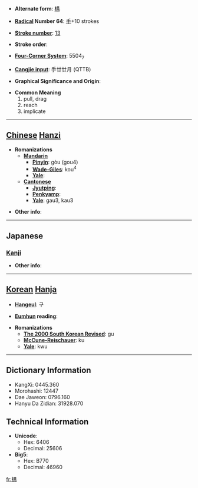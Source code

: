 * '''Alternate form''': [[構]]

* '''[[Wiktionary:Chinese radical index| Radical]] Number 64''': [[Wiktionary:Chinese radical index 手|手]]+10 strokes

* '''[[Wiktionary:Chinese total strokes index|Stroke number]]''': [[Wiktionary:Chinese total strokes index 13|13]]

* '''Stroke order''': 

* '''[[Wiktionary:Chinese four corner index|Four-Corner System]]''': 5504<sub>7</sub>

* '''[[Wiktionary:Chinese Cangjie index|Cangjie input]]''': 手廿廿月 (QTTB)

* '''Graphical Significance and Origin''': 

* '''Common Meaning'''
*#pull, drag
*# reach
*# implicate


----

== [[Chinese]] [[Hanzi]] ==

* '''Romanizations'''
** '''[[Mandarin]]'''
*** '''[[Pinyin]]''': gòu (gou4)
*** '''[[Wade-Giles]]''': kou<sup>4</sup>
*** '''[[Yale]]''': 
** '''[[Cantonese]]'''
*** '''[[Jyutping]]''':
*** '''[[Penkyamp]]''': 
*** '''[[Yale]]''': gau3, kau3

* '''Other info''': 

----

==Japanese==
===[[Kanji]]===
{{kanji|on readings=[[こう]] (kō)
|kun readings=[[ひく]] (hiku), [[かまえる]] (kamaeru)
}}

* '''Other info''':  

----

== [[Korean]] [[Hanja]] ==

* '''[[Hangeul]]''': 구

* '''[[Eumhun]] reading''': 

* '''Romanizations'''
** '''[[The 2000 South Korean Revised Romanization|The 2000 South Korean Revised]]''': gu
** '''[[McCune-Reischauer]]''': ku
** '''[[Yale]]''': kwu

----

== Dictionary Information ==

* KangXi: 0445.360
* Morohashi: 12447
* Dae Jaweon: 0796.160
* Hanyu Da Zidian: 31928.070

== Technical Information ==

* '''Unicode''':
** Hex: 6406
** Decimal: 25606
* '''Big5''':
** Hex: B770
** Decimal: 46960

[[fr:搆]]